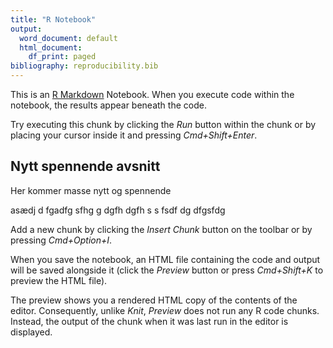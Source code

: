 ```yaml
---
title: "R Notebook"
output:
  word_document: default
  html_document:
    df_print: paged
bibliography: reproducibility.bib
---
```


This is an [R Markdown](http://rmarkdown.rstudio.com) Notebook. When you
execute code within the notebook, the results appear beneath the code.

Try executing this chunk by clicking the *Run* button within the chunk
or by placing your cursor inside it and pressing *Cmd+Shift+Enter*.

## Nytt spennende avsnitt

Her kommer masse nytt og spennende

asædj d fgadfg sfhg g dgfh dgfh s s fsdf dg dfgsfdg

Add a new chunk by clicking the *Insert Chunk* button on the toolbar or
by pressing *Cmd+Option+I*.

When you save the notebook, an HTML file containing the code and output
will be saved alongside it (click the *Preview* button or press
*Cmd+Shift+K* to preview the HTML file).

The preview shows you a rendered HTML copy of the contents of the
editor. Consequently, unlike *Knit*, *Preview* does not run any R code
chunks. Instead, the output of the chunk when it was last run in the
editor is displayed.
